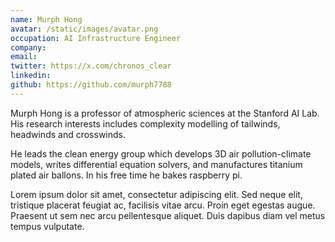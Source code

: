 ```yaml
---
name: Murph Hong
avatar: /static/images/avatar.png
occupation: AI Infrastructure Engineer
company: 
email: 
twitter: https://x.com/chronos_clear
linkedin: 
github: https://github.com/murph7788
---
```


Murph Hong is a professor of atmospheric sciences at the Stanford AI Lab. His research interests includes complexity modelling of tailwinds, headwinds and crosswinds.

He leads the clean energy group which develops 3D air pollution-climate models, writes differential equation solvers, and manufactures titanium plated air ballons. In his free time he bakes raspberry pi.

Lorem ipsum dolor sit amet, consectetur adipiscing elit. Sed neque elit, tristique placerat feugiat ac, facilisis vitae arcu. Proin eget egestas augue. Praesent ut sem nec arcu pellentesque aliquet. Duis dapibus diam vel metus tempus vulputate.
